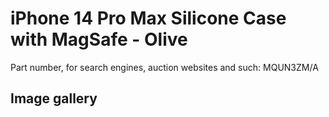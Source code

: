# iPhone 14 Pro Max Silicone Case with MagSafe - Olive

Part number, for search engines, auction websites and such: MQUN3ZM/A

## Image gallery

<div style={{ width: "768px" }}>
  <GalleryComponent
    images={[
      {
        original: "/everysource/MQUN3",
        thumbnail: "/everypreview/MQUN3",
      },
      {
        original: "/everysource/MQUN3_AV1",
        thumbnail: "/everypreview/MQUN3_AV1",
      },
      {
        original: "/everysource/MQUN3_AV2",
        thumbnail: "/everypreview/MQUN3_AV2",
      },
      {
        original: "/everysource/MQUN3_AV3",
        thumbnail: "/everypreview/MQUN3_AV3",
      }
    ]}
  />
</div>